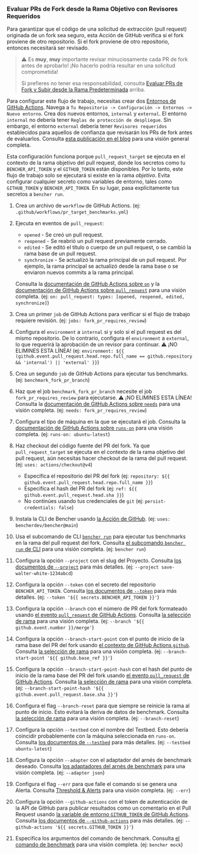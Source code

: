 
### Evaluar PRs de Fork desde la Rama Objetivo con Revisores Requeridos

Para garantizar que el código de una solicitud de extracción (pull request) originada de un fork sea seguro,
esta Acción de GitHub verifica si el fork proviene de otro repositorio.
Si el fork proviene de otro repositorio, entonces necesitará ser revisado.

> ⚠️ Es **muy**, **muy** importante revisar minuciosamente cada PR de fork antes de aprobarlo!
> ¡No hacerlo podría resultar en una solicitud comprometida!
>
> Si prefieres no tener esa responsabilidad, consulta [Evaluar PRs de Fork y Subir desde la Rama Predeterminada][benchmark fork pr and upload from default branch] arriba.

Para configurar este flujo de trabajo, necesitas crear dos
[Entornos de GitHub Actions][github actions environments].
Navega a `Tu Repositorio -> Configuración -> Entornos -> Nuevo entorno`.
Crea dos nuevos entornos, `internal` y `external`.
El entorno `internal` no debería tener `Reglas de protección de despliegue`.
Sin embargo, el entorno `external` debería tener `Revisores requeridos` establecidos para aquellos de confianza que revisarán los PRs de fork antes de evaluarlos.
Consulta [esta publicación en el blog][iterative.ai blog] para una visión general completa.

Esta configuración funciona porque `pull_request_target` se ejecuta en el contexto de la rama objetivo del pull request,
donde los secretos como tu `BENCHER_API_TOKEN` y el `GITHUB_TOKEN` están disponibles.
Por lo tanto, este flujo de trabajo solo se ejecutará si existe en la rama _objetivo_.
Evita configurar cualquier secreto como variables de entorno, tales como `GITHUB_TOKEN` y `BENCHER_API_TOKEN`.
En su lugar, pasa explícitamente tus secretos a `bencher run`.

<PullRequestsForkReviewerCode />

1. Crea un archivo de `workflow` de GitHub Actions.
   (ej: `.github/workflows/pr_target_benchmarks.yml`)
2. Ejecuta en eventos de `pull_request`:
    - `opened` - Se creó un pull request.
    - `reopened` - Se reabrió un pull request previamente cerrado.
    - `edited` - Se editó el título o cuerpo de un pull request, o se cambió la rama base de un pull request.
    - `synchronize` - Se actualizó la rama principal de un pull request.
      Por ejemplo, la rama principal se actualizó desde la rama base o se enviaron nuevos commits a la rama principal.

   Consulta la [documentación de GitHub Actions sobre `on`][github actions on]
   y la [documentación de GitHub Actions sobre `pull_request`][github action pull_request] para una visión completa.
   (ej: `on: pull_request: types: [opened, reopened, edited, synchronize]`)
3. Crea un primer `job` de GitHub Actions para verificar si el flujo de trabajo requiere revisión.
   (ej: `jobs: fork_pr_requires_review`)
4. Configura el `environment` a `internal` si y solo si el pull request es del mismo repositorio.
   De lo contrario, configura el `environment` a `external`, lo que requerirá la aprobación de un revisor para continuar.
   ⚠️ ¡NO ELIMINES ESTA LÍNEA!
   (ej: `environment: ${{ (github.event.pull_request.head.repo.full_name == github.repository && 'internal') || 'external' }}`)
5. Crea un segundo `job` de GitHub Actions para ejecutar tus benchmarks.
   (ej: `benchmark_fork_pr_branch`)
6. Haz que el job `benchmark_fork_pr_branch` necesite el job `fork_pr_requires_review` para ejecutarse.
   ⚠️ ¡NO ELIMINES ESTA LÍNEA!
   Consulta la [documentación de GitHub Actions sobre `needs`][github actions needs] para una visión completa.
   (ej: `needs: fork_pr_requires_review`)
7. Configura el tipo de máquina en la que se ejecutará el job.
   Consulta la [documentación de GitHub Actions sobre `runs-on`][github actions runs-on] para una visión completa.
   (ej: `runs-on: ubuntu-latest`)
8. Haz checkout del código fuente del PR del fork.
   Ya que `pull_request_target` se ejecuta en el contexto de la rama objetivo del pull request,
   aún necesitas hacer checkout de la rama del pull request.
   (ej: `uses: actions/checkout@v4`)
    - Especifica el repositorio del PR del fork (ej: `repository: ${{ github.event.pull_request.head.repo.full_name }}`)
    - Especifica el hash del PR del fork (ej: `ref: ${{ github.event.pull_request.head.sha }}`)
    - No continúes usando tus credenciales de `git` (ej: `persist-credentials: false`)
9. Instala la CLI de Bencher usando [la Acción de GitHub][bencher cli github action].
   (ej: `uses: bencherdev/bencher@main`)
10. Usa el subcomando de CLI <code><a href="/es/docs/explanation/bencher-run/">bencher run</a></code>
    para ejecutar tus benchmarks en la rama del pull request del fork.
    Consulta [el subcomando `bencher run` de CLI][bencher run] para una visión completa.
    (ej: `bencher run`)
11. Configura la opción `--project` con el slug del Proyecto.
    Consulta [los documentos de `--project`][project option] para más detalles.
    (ej: `--project save-walter-white-1234abcd`)
12. Configura la opción `--token` con el secreto del repositorio `BENCHER_API_TOKEN`.
    Consulta [los documentos de `--token`][token option] para más detalles.
    (ej: `--token '${{ secrets.BENCHER_API_TOKEN }}'`)
13. Configura la opción `--branch` con el número de PR del fork formateado usando
    [el evento `pull_request` de GitHub Actions][github action pull_request].
    Consulta [la selección de rama][branch selection branch] para una visión completa.
    (ej: `--branch '${{ github.event.number }}/merge'`)
14. Configura la opción `--branch-start-point` con el punto de inicio de la rama base del PR del fork usando
    [el contexto de GitHub Actions `github`][github actions context].
    Consulta [la selección de rama][branch selection start point] para una visión completa.
    (ej: `--branch-start-point '${{ github.base_ref }}'`)
15. Configura la opción `--branch-start-point-hash` con el hash del punto de inicio de la rama base del PR del fork usando
    [el evento `pull_request` de GitHub Actions][github action pull_request].
    Consulta [la selección de rama][branch selection start point hash] para una visión completa.
    (ej: `--branch-start-point-hash '${{ github.event.pull_request.base.sha }}'`)
16. Configura el flag `--branch-reset` para que siempre se reinicie la rama al punto de inicio.
    Esto evitará la deriva de datos de benchmark.
    Consulta [la selección de rama][branch selection branch reset] para una visión completa.
    (ej: `--branch-reset`)
17. Configura la opción `--testbed` con el nombre del Testbed.
    Esto debería coincidir probablemente con la máquina seleccionada en `runs-on`.
    Consulta [los documentos de `--testbed`][testbed option] para más detalles.
    (ej: `--testbed ubuntu-latest`)
18. Configura la opción `--adapter` con el adaptador del arnés de benchmark deseado.
    Consulta [los adaptadores del arnés de benchmark][adapters] para una visión completa.
    (ej: `--adapter json`)
19. Configura el flag `--err` para que falle el comando si se genera una Alerta.
    Consulta [Threshold & Alerts][alerts] para una visión completa.
    (ej: `--err`)
20. Configura la opción `--github-actions` con el token de autenticación de la API de GitHub para publicar resultados como un comentario en el Pull Request usando
    [la variable de entorno `GITHUB_TOKEN` de GitHub Actions][github token].
    Consulta [los documentos de `--github-actions`][github actions option] para más detalles.
    (ej: `--github-actions '${{ secrets.GITHUB_TOKEN }}'`)
21. Especifica los argumentos del comando de benchmark.
    Consulta [el comando de benchmark][command argument] para una visión completa.
    (ej: `bencher mock`)

[github actions on]: https://docs.github.com/en/actions/using-workflows/workflow-syntax-for-github-actions#on
[github action pull_request]: https://docs.github.com/en/webhooks/webhook-events-and-payloads#pull_request
[github actions runs-on]: https://docs.github.com/en/actions/using-workflows/workflow-syntax-for-github-actions#jobsjob_idruns-on
[bencher cli github action]: https://github.com/marketplace/actions/bencher-cli
[github token]: https://docs.github.com/en/actions/security-guides/automatic-token-authentication
[github actions environments]: https://docs.github.com/en/actions/deployment/targeting-different-environments/using-environments-for-deployment#using-an-environment
[iterative.ai blog]: https://iterative.ai/blog/testing-external-contributions-using-github-actions-secrets
[github actions needs]: https://docs.github.com/en/actions/using-workflows/workflow-syntax-for-github-actions#jobsjob_idneeds
[github actions context]: https://docs.github.com/en/actions/learn-github-actions/contexts#github-context

[bencher run]: /es/docs/explanation/bencher-run/
[project option]: /es/docs/explanation/bencher-run/#--project-project
[token option]: /es/docs/explanation/bencher-run/#--token-token
[branch selection branch]: /es/docs/explanation/branch-selection/#--branch-branch
[branch selection start point]: /es/docs/explanation/branch-selection/#--branch-start-point-branch
[branch selection start point hash]: /es/docs/explanation/branch-selection/#--branch-start-point-hash-hash
[branch selection branch reset]: /es/docs/explanation/branch-selection/#--branch-reset
[testbed option]: /es/docs/explanation/bencher-run/#--testbed-testbed
[adapters]: /es/docs/explanation/adapters/
[alerts]: /es/docs/explanation/thresholds/#alerts
[github actions option]: /es/docs/explanation/bencher-run/#--github-actions-github_token
[command argument]: /es/docs/explanation/bencher-run/#benchmark-command

[benchmark fork pr and upload from default branch]: #benchmark-fork-pr-and-upload-from-default-branch